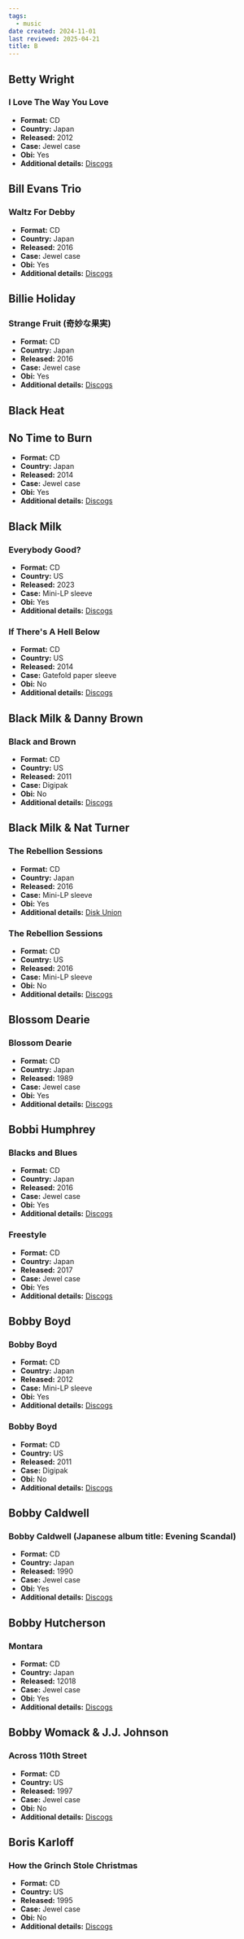 ```yaml
---
tags:
  - music
date created: 2024-11-01
last reviewed: 2025-04-21
title: B
---
```


## Betty Wright

### I Love The Way You Love

- **Format:** CD
- **Country:** Japan
- **Released:** 2012
- **Case:** Jewel case
- **Obi:** Yes
- **Additional details:** [Discogs](https://www.discogs.com/release/3945888-Betty-Wright-I-Love-The-Way-You-Love)

## Bill Evans Trio

### Waltz For Debby

- **Format:** CD
- **Country:** Japan
- **Released:** 2016
- **Case:** Jewel case
- **Obi:** Yes
- **Additional details:** [Discogs](https://www.discogs.com/release/9272470-Bill-Evans-Trio-Waltz-For-Debby)

## Billie Holiday

### Strange Fruit (奇妙な果実)

- **Format:** CD
- **Country:** Japan
- **Released:** 2016
- **Case:** Jewel case
- **Obi:** Yes
- **Additional details:** [Discogs](https://www.discogs.com/release/21180184-Billie-Holiday-Strange-Fruit-%E5%A5%87%E5%A6%99%E3%81%AA%E6%9E%9C%E5%AE%9F)

## Black Heat

## No Time to Burn

- **Format:** CD
- **Country:** Japan
- **Released:** 2014
- **Case:** Jewel case
- **Obi:** Yes
- **Additional details:** [Discogs](https://www.discogs.com/release/5892614-Black-Heat-No-Time-To-Burn)

## Black Milk

### Everybody Good?

- **Format:** CD
- **Country:** US
- **Released:** 2023
- **Case:** Mini-LP sleeve
- **Obi:** Yes
- **Additional details:** [Discogs](https://www.discogs.com/release/29374156-Black-Milk-Everybody-Good)

### If There's A Hell Below

- **Format:** CD
- **Country:** US
- **Released:** 2014
- **Case:** Gatefold paper sleeve
- **Obi:** No
- **Additional details:** [Discogs](https://www.discogs.com/release/6215373-Black-Milk-If-Theres-A-Hell-Below)

## Black Milk & Danny Brown

### Black and Brown

- **Format:** CD
- **Country:** US
- **Released:** 2011
- **Case:** Digipak
- **Obi:** No
- **Additional details:** [Discogs](https://www.discogs.com/release/3507541-Black-Milk-Danny-Brown-Black-And-Brown)

## Black Milk & Nat Turner

### The Rebellion Sessions

- **Format:** CD
- **Country:** Japan
- **Released:** 2016
- **Case:** Mini-LP sleeve
- **Obi:** Yes
- **Additional details:** [Disk Union](https://diskunion.net/rock/ct/detail/1007048258)

### The Rebellion Sessions

- **Format:** CD
- **Country:** US
- **Released:** 2016
- **Case:** Mini-LP sleeve
- **Obi:** No
- **Additional details:** [Discogs](https://www.discogs.com/release/8534549-Black-Milk-Nat-Turner-The-Rebellion-Sessions)

## Blossom Dearie

### Blossom Dearie

- **Format:** CD
- **Country:** Japan
- **Released:** 1989
- **Case:** Jewel case
- **Obi:** Yes
- **Additional details:** [Discogs](https://www.discogs.com/release/33488720-Blossom-Dearie-Blossom-Dearie)

## Bobbi Humphrey

### Blacks and Blues

- **Format:** CD
- **Country:** Japan
- **Released:** 2016
- **Case:** Jewel case
- **Obi:** Yes
- **Additional details:** [Discogs](https://www.discogs.com/release/11689371-Bobbi-Humphrey-Blacks-And-Blues)

### Freestyle

- **Format:** CD
- **Country:** Japan
- **Released:** 2017
- **Case:** Jewel case
- **Obi:** Yes
- **Additional details:** [Discogs](https://www.discogs.com/release/12632692-Bobbi-Humphrey-Freestyle)

## Bobby Boyd

### Bobby Boyd

- **Format:** CD
- **Country:** Japan
- **Released:** 2012
- **Case:** Mini-LP sleeve
- **Obi:** Yes
- **Additional details:** [Discogs](https://www.discogs.com/release/9509606-Bobby-Boyd-Bobby-Boyd)

### Bobby Boyd

- **Format:** CD
- **Country:** US
- **Released:** 2011
- **Case:** Digipak
- **Obi:** No
- **Additional details:** [Discogs](https://www.discogs.com/release/3544249-Bobby-Boyd-Bobby-Boyd)

## Bobby Caldwell

### Bobby Caldwell (Japanese album title: Evening Scandal)

- **Format:** CD
- **Country:** Japan
- **Released:** 1990
- **Case:** Jewel case
- **Obi:** Yes
- **Additional details:** [Discogs](https://www.discogs.com/release/5792966-Bobby-Caldwell-Bobby-Caldwell)

## Bobby Hutcherson

### Montara

- **Format:** CD
- **Country:** Japan
- **Released:** 12018
- **Case:** Jewel case
- **Obi:** Yes
- **Additional details:** [Discogs](https://www.discogs.com/release/12513214-Bobby-Hutcherson-Montara)

## Bobby Womack & J.J. Johnson

### Across 110th Street

- **Format:** CD
- **Country:** US
- **Released:** 1997
- **Case:** Jewel case
- **Obi:** No
- **Additional details:** [Discogs](https://www.discogs.com/release/949427-Bobby-Womack-JJ-Johnson-Across-110th-Street)

## Boris Karloff

### How the Grinch Stole Christmas

- **Format:** CD
- **Country:** US
- **Released:** 1995
- **Case:** Jewel case
- **Obi:** No
- **Additional details:** [Discogs](https://www.discogs.com/release/607112-Dr-Seuss-How-The-Grinch-Stole-Christmas)
